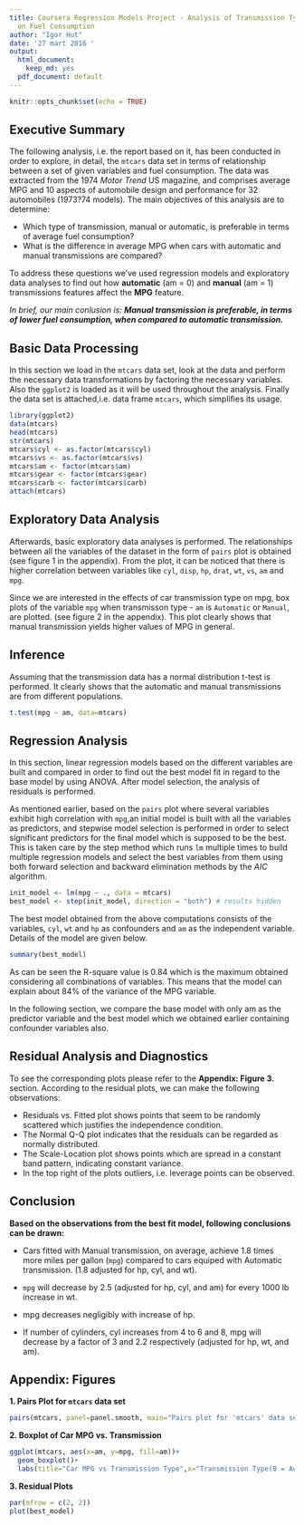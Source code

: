 ```yaml
---
title: Coursera Regression Models Project - Analysis of Transmission Type Influence
  on Fuel Consumption
author: "Igor Hut"
date: '27 mart 2016 '
output:
  html_document:
    keep_md: yes
  pdf_document: default
---
```


```r
knitr::opts_chunk$set(echo = TRUE)
```


  
## Executive Summary 

The following analysis, i.e. the report based on it, has been conducted in order to explore, in detail, the `mtcars` data set in terms of relationship between a set of given variables and  fuel consumption. The data was extracted from the 1974 *Motor Trend* US magazine, and comprises average MPG and 10 aspects of automobile design and performance for 32 automobiles (1973?74 models). 
The main objectives of this analysis are to determine:

* Which type of transmission, manual or automatic, is preferable in terms of average fuel consumption?
* What is the difference in  average MPG when cars with automatic and manual transmissions are compared?


To address these questions we've used regression models and exploratory data analyses to find out how **automatic** (am = 0) and **manual** (am = 1) transmissions features affect the **MPG** feature. 

*In brief, our main conlusion is: **Manual transmission is preferable, in terms of lower fuel consumption, when compared to automatic transmission.***

## Basic Data Processing

In this section we load in the `mtcars` data set, look at the data and perform the necessary data transformations by factoring the necessary variables. Also the `ggplot2` is loaded as it will be used throughout the analysis. Finally the data set is attached,i.e. data frame `mtcars`, which simplifies its usage.

```r
library(ggplot2)
data(mtcars)
head(mtcars)
str(mtcars)
mtcars$cyl <- as.factor(mtcars$cyl)
mtcars$vs <- as.factor(mtcars$vs)
mtcars$am <- factor(mtcars$am)
mtcars$gear <- factor(mtcars$gear)
mtcars$carb <- factor(mtcars$carb)
attach(mtcars)
```   
## Exploratory Data Analysis

Afterwards, basic exploratory data analyses is performed. 
The relationships between all the variables of the dataset in the form of `pairs` plot is obtained (see figure 1 in the appendix). From the plot, it can be noticed that there is higher correlation between variables like `cyl`, `disp`, `hp`, `drat`, `wt`, `vs`, `am` and `mpg`.

Since we are interested in the effects of car transmission type on mpg, box plots of the variable `mpg` when transmisson type - `am` is `Automatic` or `Manual`, are plotted. (see figure 2 in the appendix). This plot clearly shows that manual transmission yields higher values of MPG in general.


## Inference  

Assuming that the transmission data has a normal distribution t-test is performed. It clearly shows that the automatic and manual transmissions are from different populations. 

```r
t.test(mpg ~ am, data=mtcars)
```

## Regression Analysis  

In this section, linear regression models based on the different variables are built and compared in order to find out the best model fit in regard to the base model by using ANOVA. After model selection, the analysis of residuals is performed.

As mentioned earlier, based on the `pairs` plot where several variables exhibit high correlation with `mpg`,an initial model is built with all the variables as predictors, and stepwise model selection is performed in order to select significant predictors for the final model which is supposed to be the best. This is taken care by the step method which runs `lm` multiple times to build multiple regression models and select the best variables from them using both forward selection and backward elimination methods by the *AIC* algorithm. 

```r
init_model <- lm(mpg ~ ., data = mtcars)
best_model <- step(init_model, direction = "both") # results hidden
```  
The best model obtained from the above computations consists of the variables, `cyl`, `wt` and `hp` as confounders and `am` as the independent variable. Details of the model are given below.


```r
summary(best_model)
```  
As can be seen the R-square value is 0.84 which is the maximum obtained considering all combinations of variables. This means that the model can explain about 84% of the variance of the MPG variable. 


In the following section, we compare the base model with only am as the predictor variable and the best model which we obtained earlier containing confounder variables also.

## Residual Analysis and Diagnostics  

To see the corresponding plots please refer to the **Appendix: Figure 3.** section. According to the residual plots, we can make the following observations:

* Residuals vs. Fitted plot shows points that seem to be randomly scattered which justifies the independence condition.
* The Normal Q-Q plot indicates that the residuals can be regarded as normally distributed.
* The Scale-Location plot shows points which are spread in a constant band pattern, indicating constant variance.
* In the top right of the plots outliers, i.e. leverage points can be observed.

## Conclusion

**Based on the observations from the best fit model, following conclusions can be drawn:**

* Cars fitted with Manual transmission, on average, achieve 1.8 times more miles per gallon (`mpg`) compared to cars equiped with Automatic transmission. (1.8 adjusted for hp, cyl, and wt).

* `mpg` will decrease by 2.5 (adjusted for hp, cyl, and am) for every 1000 lb increase in wt.
* mpg decreases negligibly with increase of hp.
* If number of cylinders, cyl increases from 4 to 6 and 8, mpg will decrease by a factor of 3 and 2.2 respectively (adjusted for hp, wt, and am). 


## Appendix: Figures  

**1. Pairs Plot for `mtcars` data set**  
```r
pairs(mtcars, panel=panel.smooth, main="Pairs plot for 'mtcars' data set")
```

**2. Boxplot of Car MPG vs. Transmission**  
```r
ggplot(mtcars, aes(x=am, y=mpg, fill=am))+
  geom_boxplot()+
  labs(title="Car MPG vs Transmission Type",x="Transmission Type(0 = Automatic, 1 = Manual)", y = "Miles per Galon (MPG)")


```  
  
**3. Residual Plots**

```r
par(mfrow = c(2, 2))
plot(best_model)
```  
